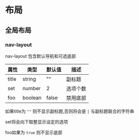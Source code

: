 # 布局

## 全局布局

### nav-layout

nav-layout 包含默认导航和可选底部

|属性|类型|默认值|描述|
|---|---|---|---|
|title|string|""|副标题|
|set|number|2|选项个数|
|foo|boolean|false|禁用底部|

如果title为 `""` 则不显示副标题,否则将会是 `|` 与副标题联合的字符串

set将会向下取整显示设定的选项

foo如果为 `true` 则不显示底部

